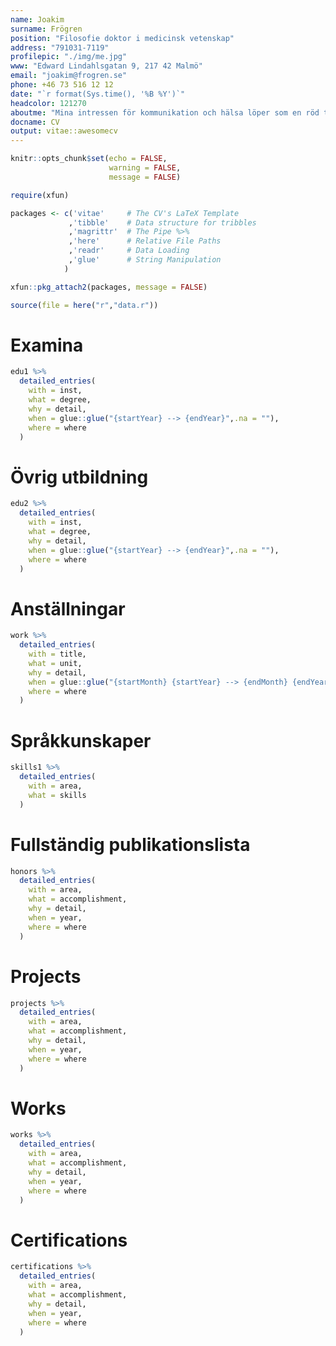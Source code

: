 ```yaml
---
name: Joakim
surname: Frögren
position: "Filosofie doktor i medicinsk vetenskap"
address: "791031-7119"
profilepic: "./img/me.jpg"
www: "Edward Lindahlsgatan 9, 217 42 Malmö"
email: "joakim@frogren.se"
phone: +46 73 516 12 12
date: "`r format(Sys.time(), '%B %Y')`"
headcolor: 121270
aboutme: "Mina intressen för kommunikation och hälsa löper som en röd tråd genom mina studie- och yrkesval. Erfarenheterna jag bär med mig har också format mig till en god pedagog med tålamod och förståelse för människors olika förutsättningar. Efter erlagd doktorsexamen och en tids uppehåll från akademin, är jag nu motiverad att ta nästa steg i min akademiska karriär."
docname: CV
output: vitae::awesomecv
---
```


```r
knitr::opts_chunk$set(echo = FALSE,
                      warning = FALSE,
                      message = FALSE)

require(xfun)

packages <- c('vitae'     # The CV's LaTeX Template
             ,'tibble'    # Data structure for tribbles
             ,'magrittr'  # The Pipe %>%
             ,'here'      # Relative File Paths
             ,'readr'     # Data Loading
             ,'glue'      # String Manipulation
            )

xfun::pkg_attach2(packages, message = FALSE)

source(file = here("r","data.r"))

```

# Examina

```r

edu1 %>%
  detailed_entries(
    with = inst,
    what = degree,
    why = detail,
    when = glue::glue("{startYear} --> {endYear}",.na = ""),
    where = where
  )

```

# Övrig utbildning

```r

edu2 %>%
  detailed_entries(
    with = inst,
    what = degree,
    why = detail,
    when = glue::glue("{startYear} --> {endYear}",.na = ""),
    where = where
  )

```

# Anställningar
```r

work %>%
  detailed_entries(
    with = title,
    what = unit,
    why = detail,
    when = glue::glue("{startMonth} {startYear} --> {endMonth} {endYear}",.na = ""),
    where = where
  )

```


# Språkkunskaper

```r

skills1 %>%
  detailed_entries(
    with = area,
    what = skills
  )

```

# Fullständig publikationslista

```r

honors %>%
  detailed_entries(
    with = area,
    what = accomplishment,
    why = detail,
    when = year,
    where = where
  )

```

# Projects

```r

projects %>%
  detailed_entries(
    with = area,
    what = accomplishment,
    why = detail,
    when = year,
    where = where
  )

```

# Works

```r

works %>%
  detailed_entries(
    with = area,
    what = accomplishment,
    why = detail,
    when = year,
    where = where
  )

```

\pagebreak

# Certifications

```r

certifications %>%
  detailed_entries(
    with = area,
    what = accomplishment,
    why = detail,
    when = year,
    where = where
  )

```
